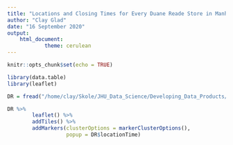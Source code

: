 ```yaml
---
title: "Locations and Closing Times for Every Duane Reade Store in Manhattan"
author: "Clay Glad"
date: "16 September 2020"
output:
    html_document:
            theme: cerulean
---
```


```r
knitr::opts_chunk$set(echo = TRUE)
```

```r
library(data.table)
library(leaflet)

DR = fread("/home/clay/Skole/JHU_Data_Science/Developing_Data_Products/Week_2_project/duane_reade/duane_reade.csv")

DR %>%
        leaflet() %>%
        addTiles() %>%
        addMarkers(clusterOptions = markerClusterOptions(),
                   popup = DR$locationTime)

```

